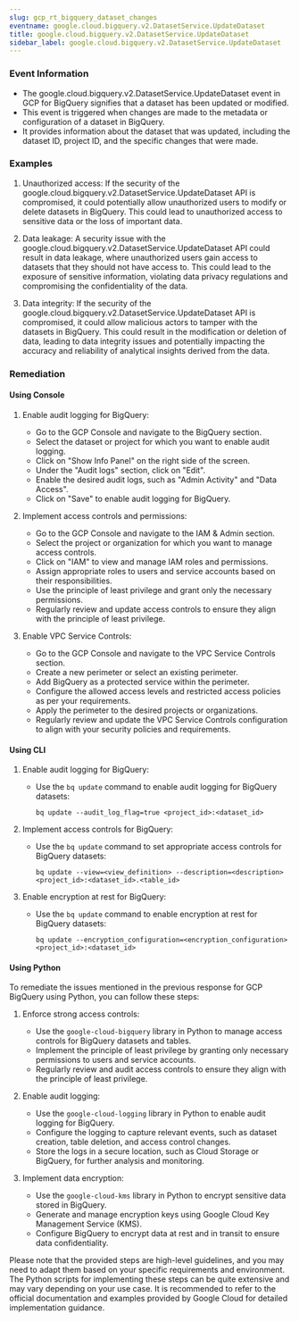 ```yaml
--- 
slug: gcp_rt_bigquery_dataset_changes
eventname: google.cloud.bigquery.v2.DatasetService.UpdateDataset
title: google.cloud.bigquery.v2.DatasetService.UpdateDataset
sidebar_label: google.cloud.bigquery.v2.DatasetService.UpdateDataset
---
```

                       
### Event Information

- The google.cloud.bigquery.v2.DatasetService.UpdateDataset event in GCP for BigQuery signifies that a dataset has been updated or modified.
- This event is triggered when changes are made to the metadata or configuration of a dataset in BigQuery.
- It provides information about the dataset that was updated, including the dataset ID, project ID, and the specific changes that were made.


### Examples

1. Unauthorized access: If the security of the google.cloud.bigquery.v2.DatasetService.UpdateDataset API is compromised, it could potentially allow unauthorized users to modify or delete datasets in BigQuery. This could lead to unauthorized access to sensitive data or the loss of important data.

2. Data leakage: A security issue with the google.cloud.bigquery.v2.DatasetService.UpdateDataset API could result in data leakage, where unauthorized users gain access to datasets that they should not have access to. This could lead to the exposure of sensitive information, violating data privacy regulations and compromising the confidentiality of the data.

3. Data integrity: If the security of the google.cloud.bigquery.v2.DatasetService.UpdateDataset API is compromised, it could allow malicious actors to tamper with the datasets in BigQuery. This could result in the modification or deletion of data, leading to data integrity issues and potentially impacting the accuracy and reliability of analytical insights derived from the data.

### Remediation

#### Using Console

1. Enable audit logging for BigQuery: 
   - Go to the GCP Console and navigate to the BigQuery section.
   - Select the dataset or project for which you want to enable audit logging.
   - Click on "Show Info Panel" on the right side of the screen.
   - Under the "Audit logs" section, click on "Edit".
   - Enable the desired audit logs, such as "Admin Activity" and "Data Access".
   - Click on "Save" to enable audit logging for BigQuery.

2. Implement access controls and permissions:
   - Go to the GCP Console and navigate to the IAM & Admin section.
   - Select the project or organization for which you want to manage access controls.
   - Click on "IAM" to view and manage IAM roles and permissions.
   - Assign appropriate roles to users and service accounts based on their responsibilities.
   - Use the principle of least privilege and grant only the necessary permissions.
   - Regularly review and update access controls to ensure they align with the principle of least privilege.

3. Enable VPC Service Controls:
   - Go to the GCP Console and navigate to the VPC Service Controls section.
   - Create a new perimeter or select an existing perimeter.
   - Add BigQuery as a protected service within the perimeter.
   - Configure the allowed access levels and restricted access policies as per your requirements.
   - Apply the perimeter to the desired projects or organizations.
   - Regularly review and update the VPC Service Controls configuration to align with your security policies and requirements.

#### Using CLI

1. Enable audit logging for BigQuery: 
   - Use the `bq update` command to enable audit logging for BigQuery datasets: 
     ```
     bq update --audit_log_flag=true <project_id>:<dataset_id>
     ```

2. Implement access controls for BigQuery:
   - Use the `bq update` command to set appropriate access controls for BigQuery datasets:
     ```
     bq update --view=<view_definition> --description=<description> <project_id>:<dataset_id>.<table_id>
     ```

3. Enable encryption at rest for BigQuery:
   - Use the `bq update` command to enable encryption at rest for BigQuery datasets:
     ```
     bq update --encryption_configuration=<encryption_configuration> <project_id>:<dataset_id>
     ```

#### Using Python

To remediate the issues mentioned in the previous response for GCP BigQuery using Python, you can follow these steps:

1. Enforce strong access controls:
   - Use the `google-cloud-bigquery` library in Python to manage access controls for BigQuery datasets and tables.
   - Implement the principle of least privilege by granting only necessary permissions to users and service accounts.
   - Regularly review and audit access controls to ensure they align with the principle of least privilege.

2. Enable audit logging:
   - Use the `google-cloud-logging` library in Python to enable audit logging for BigQuery.
   - Configure the logging to capture relevant events, such as dataset creation, table deletion, and access control changes.
   - Store the logs in a secure location, such as Cloud Storage or BigQuery, for further analysis and monitoring.

3. Implement data encryption:
   - Use the `google-cloud-kms` library in Python to encrypt sensitive data stored in BigQuery.
   - Generate and manage encryption keys using Google Cloud Key Management Service (KMS).
   - Configure BigQuery to encrypt data at rest and in transit to ensure data confidentiality.

Please note that the provided steps are high-level guidelines, and you may need to adapt them based on your specific requirements and environment. The Python scripts for implementing these steps can be quite extensive and may vary depending on your use case. It is recommended to refer to the official documentation and examples provided by Google Cloud for detailed implementation guidance.


 